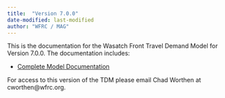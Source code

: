 ```yaml
---
title:  "Version 7.0.0"
date-modified: last-modified
author: "WFRC / MAG"
---
```


This is the documentation for the Wasatch Front Travel Demand Model for Version 7.0.0. The documentation includes:

 - [Complete Model Documentation](downloads.qmd)

For access to this version of the TDM please email Chad Worthen at cworthen@wfrc.org.
